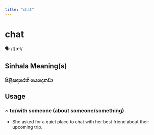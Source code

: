 ```yaml
---
title: "chat"
---
```


# chat

🗣️ /tʃæt/

## Sinhala Meaning(s)

### පිළිසඳරෙහි යෙදෙනවා

## Usage

### ~ to/with someone (about someone/something)

- She asked for a quiet place to chat with her best friend about their upcoming trip.

